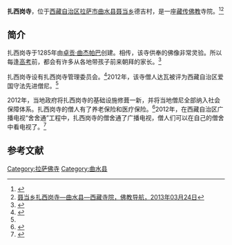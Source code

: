 {{Infobox Tibetan Buddhist monastery
|name = 扎西岗寺
|image =
|image size = 250px
|alt = 
|caption = 
|t=བཀྲ་ཤིས་སྒང་དགོན་པ
|w=
|to = 
|ipa={{IPA|}}
|z=
|thdl=
|e=
|tc=扎西崗寺
|s=扎西岗寺
|p=
|m=
|k=
|pushpin_map = 
|latd =  | latm =  | lats =  | latNS = 
|longd=  | longm= | longs =| longEW = 
|iso_region = 
|map_caption = 
|mapsize = 
|location_country = 中国
|location = {{CHN}}[[西藏自治区|西藏自治区]][[拉萨市|拉萨市]][[曲水县|曲水县]][[聂当乡|聂当乡]]
|coordinates_display =
|founded_by = 
|date_founded =
|date_renovated =
|sect = 
|mather =
|children =
|dedicated_to = 
|tulku =
|head_lama = 
|head_mgh =
|no._of_monks = 
|architecture = 
|festivals =
|footnotes = 
}}

'''扎西岗寺'''，位于[[西藏自治区|西藏自治区]][[拉萨市|拉萨市]][[曲水县|曲水县]][[聂当乡|聂当乡]]德吉村，是一座[[藏传佛教|藏传佛教]]寺院。<ref name=mingdan>{{Cite web |url=http://www.lasa.gov.cn/Item/38763.aspx |title=自治区和谐模范寺庙和爱国守法先进僧尼名单，中国拉萨，2012年05月03日 |access-date=2013年8月15日 |archive-date=2013年9月28日 |archive-url=https://web.archive.org/web/20130928220630/http://www.lasa.gov.cn/Item/38763.aspx |dead-url=no }}</ref><ref>[http://www.fjdh.com/ffzt/fjhy/ahsy2013/03/193703218282.html 聂当乡扎西岗寺—曲水县—西藏寺院，佛教导航，2013年03月24日]{{Dead link|date=2018年6月 |bot=InternetArchiveBot |fix-attempted=no }}</ref>

==简介==
扎西岗寺于1285年由[[卓贡·曲杰帕巴|卓贡·曲杰帕巴]]创建。相传，该寺供奉的佛像非常灵验。所以每逢[[高考|高考]]前，都会有许多从各地带孩子前来朝拜的家长。<ref>{{Cite web |url=http://news.ifeng.com/gundong/detail_2013_06/03/26010621_0.shtml |title=拉萨河边“幸福村”，凤凰网，2013年06月03日 |access-date=2013年8月15日 |archive-date=2019年6月4日 |archive-url=https://web.archive.org/web/20190604091644/http://news.ifeng.com/gundong/detail_2013_06/03/26010621_0.shtml }}</ref>

扎西岗寺设有扎西岗寺管理委员会。<ref>{{Cite web |url=http://www.chinatibetnews.com/guonei/2012-12/26/content_1139710.htm |title=曲水县聂当乡开展十八大精神学习宣讲活动，中国西藏新闻网，2012年12月26日 |access-date=2013年8月15日 |archive-date=2013年2月6日 |archive-url=https://web.archive.org/web/20130206152017/http://chinatibetnews.com/guonei/2012-12/26/content_1139710.htm |dead-url=no }}</ref>2012年，该寺僧人达瓦被评为西藏自治区爱国守法先进僧尼。<ref name=mingdan/>

2012年，当地政府将扎西岗寺的基础设施修葺一新，并将当地僧尼全部纳入社会保障体系。扎西岗寺的僧人有了养老保险和医疗保险。<ref>{{Cite web |url=http://gb.cri.cn/27824/2012/03/26/5951s3616732.htm |title=社会保障体系让西藏僧尼免除后顾之忧，国际在线，2012-03-26 |accessdate=2013-08-15 |archive-date=2013-06-05 |archive-url=https://web.archive.org/web/20130605233045/http://gb.cri.cn/27824/2012/03/26/5951s3616732.htm |dead-url=no }}</ref>2012年，在西藏自治区广播电视“舍舍通”工程中，扎西岗寺的僧舍通了广播电视，僧人们可以在自己的僧舍中看电视了。<ref>{{Cite web |url=http://www.lasa.gov.cn/Item/41160.aspx |title=拉萨市广播影视进寺庙工程走在全区前列深受广大僧尼欢迎 取得明显成效，中国拉萨，2012年03月06日 |access-date=2013年8月15日 |archive-date=2012年11月15日 |archive-url=https://web.archive.org/web/20121115085916/http://www.lasa.gov.cn/Item/41160.aspx |dead-url=no }}</ref>

==参考文献==
{{reflist}}

{{拉萨地标}}
[[Category:拉萨佛寺|Category:拉萨佛寺]]
[[Category:曲水县|Category:曲水县]]